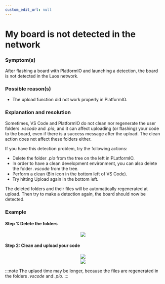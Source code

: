 ```yaml
---
custom_edit_url: null
---
```



# My board is not detected in the network

### Symptom(s)

After flashing a board with PlatformIO and launching a detection, the board is not detected in the Luos network. 

### Possible reason(s)

- The upload function did not work properly in PlatformIO.

### Explanation and resolution

Sometimes, VS Code and PlatformIO do not clean nor regenerate the user folders *.vscode* and *.pio*, and it can affect uploading (or flashing) your code to the board, even if there is a success message after the upload. The clean action does not affect these folders either. 

If you have this detection problem, try the following actions:
- Delete the folder *.pio* from the tree on the left in PLatformIO. 
- In order to have a clean development environment, you can also delete the folder *.vscode* from the tree. 
- Perform a clean (Bin icon in the bottom left of VS Code).
- Try hitting Upload again in the bottom left. 

The deleted folders and their files will be automatically regenerated at upload. Then try to make a detection again, the board should now be detected.

### Example

#### Step 1: Delete the folders

<div align="center">
  <Image src="/img/faq/board-not-detected-in-network-01.png" />
</div>


#### Step 2: Clean and upload your code

<div align="center">
  <Image src="/img/faq/board-not-detected-in-network-02.png" />
</div>

<div align="center">
  <Image src="/img/faq/board-not-detected-in-network-03.png" />
</div>

:::note
The uplaod time may be longer, because the files are regenerated in the folders *.vscode* and *.pio*.
:::
